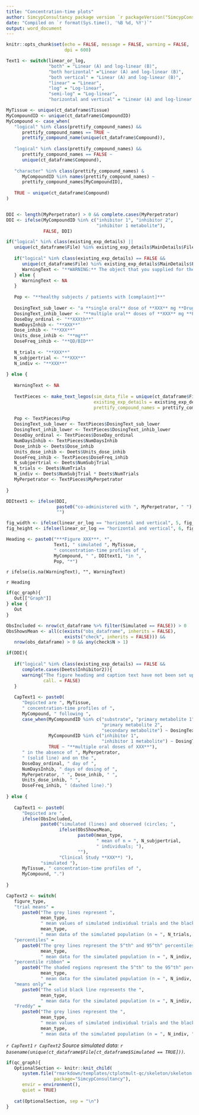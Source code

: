 ```yaml
---
title: "Concentration-time plots"
author: SimcypConsultancy package version `r packageVersion("SimcypConsultancy")`
date: "Compiled on `r format(Sys.time(), '%B %d, %Y')`"
output: word_document
---
```


```r

knitr::opts_chunk$set(echo = FALSE, message = FALSE, warning = FALSE, 
                      dpi = 600)

```

```r

Text1 <- switch(linear_or_log, 
                "both" = "Linear (A) and log-linear (B)",
                "both horizontal" ="Linear (A) and log-linear (B)",
                "both vertical" = "Linear (A) and log-linear (B)",
                "linear" = "Linear", 
                "log" = "Log-linear",
                "semi-log" = "Log-linear", 
                "horizontal and vertical" = "Linear (A) and log-linear (B)")

MyTissue <- unique(ct_dataframe$Tissue)
MyCompoundID <- unique(ct_dataframe$CompoundID)
MyCompound <- case_when(
   "logical" %in% class(prettify_compound_names) &&
      prettify_compound_names == TRUE ~ 
      prettify_compound_name(unique(ct_dataframe$Compound)), 
   
   "logical" %in% class(prettify_compound_names) &&
      prettify_compound_names == FALSE ~ 
      unique(ct_dataframe$Compound), 
   
   "character" %in% class(prettify_compound_names) & 
      MyCompoundID %in% names(prettify_compound_names) ~ 
      prettify_compound_names[MyCompoundID], 
   
   TRUE ~ unique(ct_dataframe$Compound)
)


DDI <- length(MyPerpetrator) > 0 && complete.cases(MyPerpetrator)
DDI <- ifelse(MyCompoundID %in% c("inhibitor 1", "inhibitor 2", 
                                  "inhibitor 1 metabolite"), 
              FALSE, DDI)

if("logical" %in% class(existing_exp_details) ||
   unique(ct_dataframe$File) %in% existing_exp_details$MainDetails$File == FALSE){
   
   if("logical" %in% class(existing_exp_details) == FALSE && 
      unique(ct_dataframe$File) %in% existing_exp_details$MainDetails$File == FALSE){
      WarningText <- "**WARNING:** The object that you supplied for the argument `existing_exp_details` does not contain the file in your concentration-time data, so we can't use it."
   } else {
      WarningText <- NA
   }
   
   Pop <- "**healthy subjects / patients with [complaint]**"
   
   DosingText_sub_lower <- "a **single oral** dose of **XXX** mg **Drug XXX**"
   DosingText_inhib_lower <- "**multiple oral** doses of **XXX** mg **Perpetrator XXX**"
   DoseDay_ordinal <- "**XXXth**"
   NumDaysInhib <- "**XXX**"
   Dose_inhib <- "**XXX**"
   Units_dose_inhib <- "**mg**"
   DoseFreq_inhib <- "**QD/BID**"
   
   N_trials <- "**XXX**"
   N_subjpertrial <- "**XXX**"
   N_indiv <- "**XXX**"
   
} else {
   
   WarningText <- NA
   
   TextPieces <- make_text_legos(sim_data_file = unique(ct_dataframe$File),
                                 existing_exp_details = existing_exp_details, 
                                 prettify_compound_names = prettify_compound_names)
   
   Pop <- TextPieces$Pop
   DosingText_sub_lower <- TextPieces$DosingText_sub_lower
   DosingText_inhib_lower <- TextPieces$DosingText_inhib_lower
   DoseDay_ordinal <- TextPieces$DoseDay_ordinal
   NumDaysInhib <- TextPieces$NumDaysInhib
   Dose_inhib <- Deets$Dose_inhib
   Units_dose_inhib <- Deets$Units_dose_inhib
   DoseFreq_inhib <- TextPieces$DoseFreq_inhib
   N_subjpertrial <- Deets$NumSubjTrial
   N_trials <- Deets$NumTrials
   N_indiv <- Deets$NumSubjTrial * Deets$NumTrials
   MyPerpetrator <- TextPieces$MyPerpetrator
   
}

DDItext1 <- ifelse(DDI, 
                   paste0("co-administered with ", MyPerpetrator, " "), 
                   "")

fig_width <- ifelse(linear_or_log == "horizontal and vertical", 5, fig_width)
fig_height <- ifelse(linear_or_log == "horizontal and vertical", 6, fig_height)

Heading <- paste0("***Figure XXX***. *", 
                  Text1, " simulated ", MyTissue, 
                  " concentration-time profiles of ", 
                  MyCompound, " ", DDItext1, "in ", 
                  Pop, "*")

```

`r ifelse(is.na(WarningText), "", WarningText)`

`r Heading`

```r

if(qc_graph){
   Out[["Graph"]]
} else {
   Out
}

```

```r

ObsIncluded <- nrow(ct_dataframe %>% filter(Simulated == FALSE)) > 0
ObsShowsMean <- all(c(exists("obs_dataframe", inherits = FALSE), 
                      exists("check", inherits = FALSE))) &&
   nrow(obs_dataframe) > 0 && any(check$N > 1)

if(DDI){
   
   if("logical" %in% class(existing_exp_details) == FALSE && 
      complete.cases(Deets$Inhibitor2)){
      warning("The figure heading and caption text have not been set up for when there are two perpetrators in a DDI simulation. Please check and adjust the text carefully.\n", 
              call. = FALSE)
   }
   
   CapText1 <- paste0(
      "Depicted are ", MyTissue,
      " concentration-time profiles of ", 
      MyCompound, " following ", 
      case_when(MyCompoundID %in% c("substrate", "primary metabolite 1", 
                                    "primary metabolite 2",
                                    "secondary metabolite") ~ DosingText_sub_lower, 
                MyCompoundID %in% c("inhibitor 1", 
                                    "inhibitor 1 metabolite") ~ DosingText_inhib_lower, 
                TRUE ~ "**multiple oral doses of XXX**"), 
      " in the absence of ", MyPerpetrator, 
      " (solid line) and on the ", 
      DoseDay_ordinal, " day of ",
      NumDaysInhib, " days of dosing of ",
      MyPerpetrator, " ", Dose_inhib, " ",
      Units_dose_inhib, " ",
      DoseFreq_inhib, " (dashed line).")
   
} else {
   
   CapText1 <- paste0(
      "Depicted are ", 
      ifelse(ObsIncluded, 
             paste0("simulated (lines) and observed (circles; ",  
                    ifelse(ObsShowsMean, 
                           paste0(mean_type, 
                                  " mean of n = ", N_subjpertrial, 
                                  " individuals; "), 
                           ""),
                    "Clinical Study **XXX**) "),
             "simulated "), 
      MyTissue, " concentration-time profiles of ", 
      MyCompound, ".") 
   
}

CapText2 <- switch(
   figure_type, 
   "trial means" = 
      paste0("The grey lines represent ",
             mean_type, 
             " mean values of simulated individual trials and the black lines portray the ",
             mean_type, 
             " mean data of the simulated population (n = ", N_trials, " trials of ", N_subjpertrial, " subjects per trial)."), 
   "percentiles" = 
      paste0("The grey lines represent the 5^th^ and 95^th^ percentiles and the solid black line the ",
             mean_type, 
             " mean data for the simulated population (n = ", N_indiv, ")."), 
   "percentile ribbon" = 
      paste0("The shaded regions represent the 5^th^ to the 95^th^ percentiles and the solid black line the ",
             mean_type, 
             " mean data for the simulated population (n = ", N_indiv, ")."), 
   "means only" = 
      paste0("The solid black line represents the ", 
             mean_type, 
             " mean data for the simulated population (n = ", N_indiv, ")."), 
   "Freddy" = 
      paste0("The grey lines represent the ", 
             mean_type, 
             " mean values of simulated individual trials and the black lines portray the ",
             mean_type, 
             " mean data of the simulated population (n = ", N_indiv, "). The dashed lines represent the 5^th^ and 95^th^ percentiles."))

```

*`r CapText1` `r CapText2` Source simulated data: `r basename(unique(ct_dataframe$File[ct_dataframe$Simulated == TRUE]))`.*

```r

if(qc_graph){
   OptionalSection <- knitr::knit_child(
      system.file("rmarkdown/templates/ctplotmult-qc/skeleton/skeleton.Rmd",
                  package="SimcypConsultancy"), 
      envir = environment(), 
      quiet = TRUE)
   
   cat(OptionalSection, sep = "\n")
}

```


